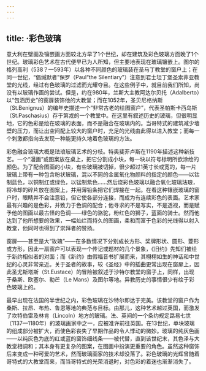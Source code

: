 ```yaml
---
---
---
```

title: ·彩色玻璃
---




意大利在壁画及镶嵌画方面较北方早了1个世纪，却在建筑及彩色玻璃方面晚了1个世纪。玻璃彩色艺术在古代便早已为人所知，但主要地表现在玻璃镶嵌上。图尔的格列高利（538？—593年）以各种不同颜色的玻璃装在圣马丁教堂的窗户上；在同一世纪，“倡缄默者”保罗（Paul“the Silentiary”）注意到君士坦丁堡圣索菲亚教堂的光线，经过有色玻璃的过滤而光耀夺目。在这些例子中，就目前我们所知，尚没有以玻璃作画的尝试。但是，约在980年，兰斯大主教阿达尔贝托（Adalberto）以“包涵历史”的窗扉装饰他的大教堂；而在1052年，圣贝尼格纳斯（St.Benignus）的编年史描述一个“非常古老的绘图窗户”，代表圣帕斯卡西乌斯（St.Paschasius）存于第戎的一个教堂中。在这里有叙述历史的玻璃，但很明显地，它的色彩是绘在玻璃的表面，而不是融合在玻璃内的。当哥特式的建筑减少墙壁的压力，而让出空间配上较大的窗户时，充足的光线由此得以进入教堂；而每一个刺激都指向去发现一种能更持久地着色玻璃的方法。

彩色融合玻璃大概是珐琅玻璃艺术的分枝。特奥斐菲卢斯在1190年描述这种新技艺。一个“漫画”或图案放在桌上，把它分割成小块，每一块以符号标明所欲涂绘的颜色。为了配合图画的小块，有些玻璃被切掉，很少超过1英寸长或宽的，每一片玻璃上带有一种包含粉状玻璃，混以不同的金属氧化物颜料的指定的颜色——以钴制蓝色，以铜制红或绿色，以锰制紫色……然后烧彩色玻璃以融合氧化玻璃珐琅，将冷却的碎片放在图案上，并用薄铅条把它们焊接在一起。在看这种镶嵌玻璃的窗户时，眼睛并不会注意铅，但它使各部分连接，而成为有连续彩色的表面。艺术家最有兴趣的是色彩，并致力于色调的配合；他寻求的不是写实，不是透视，而是赋予他的图画以最古怪的色调——绿色的骆驼，粉红色的狮子，蓝面的骑士。然而他达到了他所想要的效果，一幅灿烂而持久的图画，柔和而富于色彩的光线得以射入教堂，他同时也得到了崇拜者的赞扬。

窗扉——甚至是大“玫瑰”——在多数情况下分别成长方形、奖牌形状、圆形、菱形或方形，因此一扇窗户可以表现一个传记或题材的几个景象，《旧约》先知们被绘于新约相似者的对面；而《新约》由假福音书扩展而来，其栩栩如生的神话和中世纪的心灵非常亲近。关于圣者的故事，较《圣经》中的插曲更常出现在窗扉上，因此圣尤斯塔斯（St.Eustace）的冒险被叙述于沙特尔教堂的窗子上，同样，出现于桑斯、欧塞尔、勒芒（Le Mans）及图尔等地。异教历史的事情很少有绘于彩色玻璃上的。

最早出现在法国的半世纪之内，彩色玻璃在沙特尔即达于完美。该教堂的窗户作为桑斯、拉昂、布热、鲁恩等地的典范与目标。由那儿，这种艺术越过英国，而激发了坎特伯雷及林肯（Lincoln）地方的玻璃。法、英间的一个条约规定路易七世（1137—1180年）的玻璃画家中之一，应被准许前往英国。在13世纪，单块玻璃的组成部分被扩大，而使色彩丧失了早期作品的令人悸动的微妙。玻璃的纯灰色画——以纯灰色为底的红或蓝的窗饰细线条——被代替，直到该世纪末，其色泽与大教堂相调和；其本身有更复杂的图案，在图画中扮演更重要的角色。虽然这种窗饰后来变成一种可爱的艺术，然而玻璃画家的技术却没落了。彩色玻璃的光辉曾随着哥特式的大教堂而来，而当哥特式的光荣消退时，对色彩的着迷也渐渐消失了。